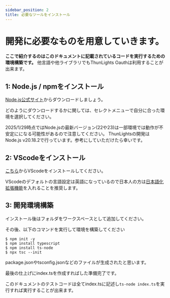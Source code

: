 ```yaml
---
sidebar_position: 2
title: 必要なツールをインストール
---
```


# 開発に必要なものを用意していきます。

**ここで紹介するのはこのドキュメントに記載されているコードを実行するための環境構築です。**
他言語や他ライブラリでもThunLights Oauthは利用することが出来ます。

## 1: Node.js / npmをインストール

[Node.js公式サイト](https://nodejs.org/en/download)からダウンロードしましょう。

どのようにダウンロードするかに関しては、セレクトメニューで自分に合った環境を選択してください。

2025/1/29時点ではNode.jsの最新バージョン(22や23)は一部環境では動作が不安定にになる可能性があるので注意してください。
ThunLightsの開発はNode.js v20.18.2で行っています。参考にしていただけたら幸いです。

## 2: VScodeをインストール

[こちら](https://code.visualstudio.com/)からVScodeをインストールしてください。

VScodeのデフォルトの言語設定は英語になっているので日本人の方は[日本語化拡張機能](https://marketplace.visualstudio.com/items?itemName=MS-CEINTL.vscode-language-pack-ja)を入れることを推奨します。

## 3: 開発環境構築

インストール後はフォルダをワークスペースとして追加してください。

その後、以下のコマンドを実行して環境を構築してください

```console
$ npm init -y
$ npm install typescript
$ npm install ts-node
$ npx tsc --init
```

package.jsonやtsconfig.jsonなどのファイルが生成されたと思います。

最後の仕上げにindex.tsを作成すればした準備完了です。

このドキュメントのテストコードは全てindex.tsに記述し`ts-node index.ts`を実行すれば実行することが出来ます。

